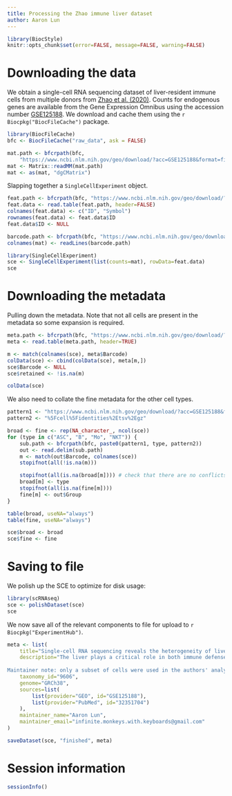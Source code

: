 ```yaml
---
title: Processing the Zhao immune liver dataset
author: Aaron Lun
---
```


```r
library(BiocStyle)
knitr::opts_chunk$set(error=FALSE, message=FALSE, warning=FALSE)
```

# Downloading the data

We obtain a single-cell RNA sequencing dataset of liver-resident immune cells from multiple donors from [Zhao et al. (2020)](https://doi.org/10.1038/s41421-020-0157-z).
Counts for endogenous genes are available from the Gene Expression Omnibus
using the accession number [GSE125188](https://www.ncbi.nlm.nih.gov/geo/query/acc.cgi?acc=GSE125188).
We download and cache them using the `r Biocpkg("BiocFileCache")` package.

```r
library(BiocFileCache)
bfc <- BiocFileCache("raw_data", ask = FALSE)

mat.path <- bfcrpath(bfc, 
    "https://www.ncbi.nlm.nih.gov/geo/download/?acc=GSE125188&format=file&file=GSE125188%5FCD45%2B%5Fmatrix%2Emtx%2Egz")
mat <- Matrix::readMM(mat.path)
mat <- as(mat, "dgCMatrix")
```

Slapping together a `SingleCellExperiment` object.

```r
feat.path <- bfcrpath(bfc, "https://www.ncbi.nlm.nih.gov/geo/download/?acc=GSE125188&format=file&file=GSE125188%5FCD45%2B%5Fgenes%2Etsv%2Egz")
feat.data <- read.table(feat.path, header=FALSE)
colnames(feat.data) <- c("ID", "Symbol")
rownames(feat.data) <- feat.data$ID
feat.data$ID <- NULL

barcode.path <- bfcrpath(bfc, "https://www.ncbi.nlm.nih.gov/geo/download/?acc=GSE125188&format=file&file=GSE125188%5FCD45%2B%5Fbarcodes%2Etsv%2Egz")
colnames(mat) <- readLines(barcode.path)

library(SingleCellExperiment)
sce <- SingleCellExperiment(list(counts=mat), rowData=feat.data)
sce
```

# Downloading the metadata

Pulling down the metadata. 
Note that not all cells are present in the metadata so some expansion is required.

```r
meta.path <- bfcrpath(bfc, "https://www.ncbi.nlm.nih.gov/geo/download/?acc=GSE125188&format=file&file=GSE125188%5FCD45%2B%5Fcell%5Fidentities%2Etsv%2Egz")
meta <- read.table(meta.path, header=TRUE)

m <- match(colnames(sce), meta$Barcode)
colData(sce) <- cbind(colData(sce), meta[m,])
sce$Barcode <- NULL
sce$retained <- !is.na(m)

colData(sce)
```

We also need to collate the fine metadata for the other cell types.

```r
pattern1 <- "https://www.ncbi.nlm.nih.gov/geo/download/?acc=GSE125188&format=file&file=GSE125188%5F" 
pattern2 <- "%5Fcell%5Fidentities%2Etsv%2Egz"

broad <- fine <- rep(NA_character_, ncol(sce))
for (type in c("ASC", "B", "Mo", "NKT")) {
    sub.path <- bfcrpath(bfc, paste0(pattern1, type, pattern2))
    out <- read.delim(sub.path)
    m <- match(out$Barcode, colnames(sce))
    stopifnot(all(!is.na(m)))

    stopifnot(all(is.na(broad[m]))) # check that there are no conflicts
    broad[m] <- type
    stopifnot(all(is.na(fine[m])))
    fine[m] <- out$Group
}

table(broad, useNA="always")
table(fine, useNA="always")

sce$broad <- broad
sce$fine <- fine
```

# Saving to file

We polish up the SCE to optimize for disk usage:

```r
library(scRNAseq)
sce <- polishDataset(sce)
sce
```

We now save all of the relevant components to file for upload to `r Biocpkg("ExperimentHub")`.

```r
meta <- list(
    title="Single-cell RNA sequencing reveals the heterogeneity of liver-resident immune cells in human",
    description="The liver plays a critical role in both immune defense and tolerance in the body. The liver-resident immune cells (LrICs) determine the immune properties, but the unique composition and heterogeneity of these cells are incompletely understood. Here, we dissect the diversity of LrICs by a comprehensive transcriptomic profiling using the unbiased single-cell RNA-sequencing (scRNA-seq). A total of 70, 706 of CD45+ immune cells from the paired liver perfusion, spleen and peripheral blood as references were profiled. We identified more than 30 discrete cell populations comprising 13 of T and NK cell, 7 of B cell, 4 of plasma cell, and 8 of myeloid cell subsets in human liver and donor-paired spleen and blood, and characterized their tissue distribution, gene expression and functional modules. Especially, four of CXCR6+ T and NK cell subsets were found to be present preferentially in the liver, where they manifested heterogeneity, distinct function and prominent homeostatic proliferation. We propose a universal category system of T and NK cells based on distinct chemokine receptors, confirmed subsequently by phenotype, transcriptional factors and functionality. We also identified adaptive changes by the spleen and liver-derived monocyte and macrophage populations. Finally, we give a global glimpse on B cell and plasma cell subsets in human spleen and liver. We, therefore, reveal the heterogeneity and functional diversity of LrICs in human. This study presents comprehensively the landscape of LrICs and will enable further study on their roles in various human diseases.
    
Maintainer note: only a subset of cells were used in the authors' analysis. These cells can be identified from the `retained` field in the column annotations.",
    taxonomy_id="9606",
    genome="GRCh38",
    sources=list(
        list(provider="GEO", id="GSE125188"),
        list(provider="PubMed", id="32351704")
    ),
    maintainer_name="Aaron Lun",
    maintainer_email="infinite.monkeys.with.keyboards@gmail.com"
)

saveDataset(sce, "finished", meta)
```

# Session information {-}

```r
sessionInfo()
```
